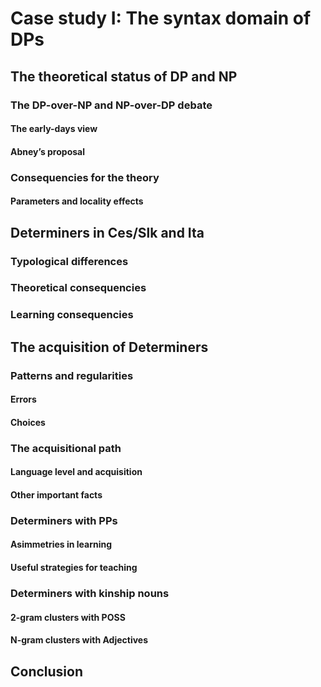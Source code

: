 # Case study I: The syntax domain of DPs 

## The theoretical status of DP and NP
### The DP-over-NP and NP-over-DP debate
#### The early-days view
#### Abney's proposal 
### Consequencies for the theory
#### Parameters and locality effects

## Determiners in Ces/Slk and Ita 
### Typological differences
### Theoretical consequencies 
### Learning consequencies

## The acquisition of Determiners
### Patterns and regularities 
#### Errors
#### Choices
### The acquisitional path 
#### Language level and acquisition 
#### Other important facts 
### Determiners with PPs
#### Asimmetries in learning
#### Useful strategies for teaching
### Determiners with kinship nouns
#### 2-gram clusters with POSS
#### N-gram clusters with Adjectives

## Conclusion

